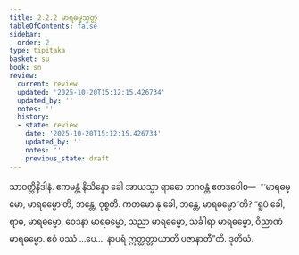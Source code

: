 ```yaml
---
title: 2.2.2 မာရဓမ္မသုတ္တ
tableOfContents: false
sidebar:
  order: 2
type: tipitaka
basket: su
book: sn
review:
  current: review
  updated: '2025-10-20T15:12:15.426734'
  updated_by: ''
  notes: ''
  history:
  - state: review
    date: '2025-10-20T15:12:15.426734'
    updated_by: ''
    notes: ''
    previous_state: draft
---
```



<DynamicBreadcrumb />


<ReviewStatus review={frontmatter.review} showDetails={true} />

<HypothesisAnnotation frontmatter={frontmatter} />

<Division number="171" book="sn" e="ch" v="18" p="304">

<Paragraph number="850" book="sn">
သာဝတ္ထိနိဒါနံ. ဧကမန္တံ နိသိန္နော ခေါ အာယသ္မာ ရာဓော ဘဂဝန္တံ ဧတဒဝေါစ—  “‘မာရဓမ္မော, မာရဓမ္မော’တိ, ဘန္တေ, ဝုစ္စတိ. ကတမော နု ခေါ, ဘန္တေ, မာရဓမ္မော”တိ? “ရူပံ ခေါ, ရာဓ, မာရဓမ္မော, ဝေဒနာ မာရဓမ္မော, သညာ မာရဓမ္မော, သင်္ခါရာ မာရဓမ္မော, ဝိညာဏံ မာရဓမ္မော. ဧဝံ ပဿံ …ပေ…  နာပရံ ဣတ္ထတ္တာယာတိ ပဇာနာတီ”တိ.

</Paragraph>
</Division>

<Paragraph number="851" type="center" book="sn">
ဒုတိယံ.
</Paragraph>